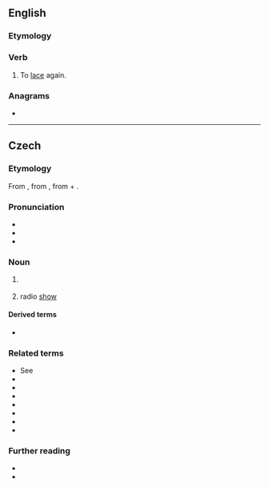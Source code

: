 ==English==

===Etymology===
{{prefix|en|re|lace}}

===Verb===
{{en-verb|relac}}

# {{lb|en|transitive}} To [[lace]] again.

===Anagrams===
* {{anagrams|en|a=aceelr|Carlee|Cereal|alerce|cereal|claree|cleare}}

----

==Czech==

===Etymology===
From {{der|cs|la|relatus}}, from {{m|la|refero}}, from {{m|la|re-}} + {{m|la|fero}}.

===Pronunciation===
* {{cs-IPA}}
* {{audio|cs|Cs-relace.ogg|Audio}}
* {{rhymes|cs|atsɛ}}

===Noun===
{{cs-noun|g=f}}

# {{lb|cs|set theory}} {{l|en|relation}}
#: {{uxi|cs|[[relace ekvivalence]]|[[equivalence relation]]}}
#: {{uxi|cs|[[binární relace]]|[[binary relation]]}}
# radio [[show]]

====Derived terms====
* {{l|cs|relační}}

===Related terms===
* See {{l|cs|oferta}}
* {{l|cs|relativistický}}
* {{l|cs|relativita}}
* {{l|cs|relativizace}}
* {{l|cs|relativizovat}}
* {{l|cs|relativismus}}
* {{l|cs|relativista}}
* {{l|cs|relativní}}

===Further reading===
* {{R:PSJC}}
* {{R:SSJC}}